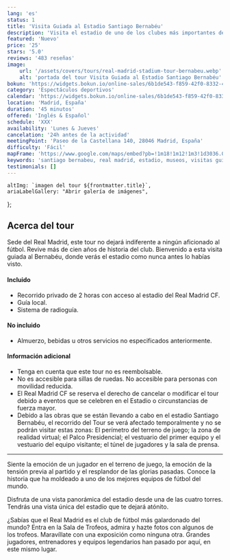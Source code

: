 ```yaml
---
lang: 'es'
status: 1
title: 'Visita Guiada al Estadio Santiago Bernabéu'
description: 'Visita el estadio de uno de los clubes más importantes del mundo. Explora el recinto con un guía local.'
featured: 'Nuevo'
price: '25'
stars: '5.0'
reviews: '483 reseñas'
image:
    url: '/assets/covers/tours/real-madrid-stadium-tour-bernabeu.webp'
    alt: 'portada del tour Visita Guiada al Estadio Santiago Bernabéu'
bokun: 'https://widgets.bokun.io/online-sales/6b1de543-f859-42f0-8332-446d14d349f4/experience/846151?partialView=1'
category: 'Espectáculos deportivos'
calendar: 'https://widgets.bokun.io/online-sales/6b1de543-f859-42f0-8332-446d14d349f4/experience-calendar/846151'
location: 'Madrid, España'
duration: '45 minutos'
offered: 'Inglés & Español'
schedule: 'XXX'
availability: 'Lunes & Jueves'
cancelation: '24h antes de la actividad'
meetingPoint: 'Paseo de la Castellana 140, 28046 Madrid, España'
difficulty: 'Fácil'
mapFrame: 'https://www.google.com/maps/embed?pb=!1m18!1m12!1m3!1d3036.0629961409863!2d-3.6924348241209493!3d40.45174265350786!2m3!1f0!2f0!3f0!3m2!1i1024!2i768!4f13.1!3m3!1m2!1s0xd4228e253d8d20f%3A0x2d278c2e9af6077!2sP.%C2%BA%20de%20la%20Castellana%2C%20140%2C%20Chamart%C3%ADn%2C%2028046%20Madrid%2C%20Espa%C3%B1a!5e0!3m2!1ses-419!2smx!4v1709582123506!5m2!1ses-419!2smx'
keywords: 'santiago bernabeu, real madrid, estadio, museos, visitas guiadas, fútbol, deportes, madrid, españa'
testimonials: []
---
```




    altImg: `imagen del tour ${frontmatter.title}`,
    ariaLabelGallery: "Abrir galería de imágenes",
};

<SliderGallery 
    client:load 
    images={arrayImages} 
    accessibility={accessibility}
/>

<h2 class="text-3xl md:text-4xl font-extrabold mb-4 text-red-700"> Acerca del tour</h2>

<p class="text-lg text-justify my-5"> Sede del Real Madrid, este tour no dejará indiferente a ningún aficionado al fútbol.
Revive más de cien años de historia del club. Bienvenido a esta visita guiada al Bernabéu, donde verás el estadio
como nunca antes lo habías visto.</p>

<div class="flex flex-wrap gap-y-5 my-5">
    <div class="w-full md:w-1/2 md:pr-5">
        <h4 class="text-2xl font-bold mb-4 text-sky-800">Incluido</h4>
        <ul class="text-lg space-y-4">
            <li><i class="at-check-circle text-green-500"></i> Recorrido privado de 2 horas con acceso al estadio del Real Madrid CF.</li>
            <li><i class="at-check-circle text-green-500"></i> Guía local.</li>
            <li><i class="at-check-circle text-green-500"></i> Sistema de radioguía.</li>
        </ul>
    </div>
    <div class="w-full md:w-1/2 md:pr-5">
        <h4 class="text-2xl font-bold mb-4 text-sky-800">No incluido</h4>
        <ul class="text-lg space-y-4">
            <li><i class="at-xmark-circle text-red-500"></i> Almuerzo, bebidas u otros servicios no especificados anteriormente.</li>
        </ul>
    </div>
    <div class="w-full md:pr-5">
        <h4 class="text-2xl font-bold mb-4 text-sky-800">Información adicional</h4>
        <ul class="text-lg space-y-4">
            <li><i class="at-info-circle text-sky-500"></i> Tenga en cuenta que este tour no es reembolsable. </li>
            <li><i class="at-info-circle text-sky-500"></i> No es accesible para sillas de ruedas. No accesible para personas con movilidad reducida.</li>
            <li><i class="at-info-circle text-sky-500"></i> El Real Madrid CF se reserva el derecho de cancelar o modificar el tour debido a eventos que se celebren en el Estadio o circunstancias de fuerza mayor.</li>
            <li><i class="at-info-circle text-sky-500"></i> Debido a las obras que se están llevando a cabo en el estadio Santiago Bernabéu, el recorrido del Tour se verá afectado temporalmente y no se podrán visitar estas zonas: El perímetro del terreno de juego; la zona de realidad virtual; el Palco Presidencial; el vestuario del primer equipo y el vestuario del equipo visitante; el túnel de jugadores y la sala de prensa.</li>
        </ul>
    </div>
</div>

<hr/>

<p class="text-lg text-justify my-5"> Siente la emoción de un jugador en el terreno de juego, la emoción de la tensión previa al partido y el resplandor de las glorias pasadas.
Conoce la historia que ha moldeado a uno de los mejores equipos de fútbol del mundo.</p>

<p class="text-lg text-justify my-5"> Disfruta de una vista panorámica del estadio desde una de las cuatro torres. Tendrás una vista única del
estadio que te dejará atónito. </p>

<p class="text-lg text-justify my-5"> ¿Sabías que el Real Madrid es el club de fútbol más galardonado del mundo? Entra en la Sala de Trofeos,
admira y hazte fotos con algunos de los trofeos. Maravíllate con una exposición como ninguna otra. Grandes jugadores, entrenadores y equipos legendarios
han pasado por aquí, en este mismo lugar.</p>